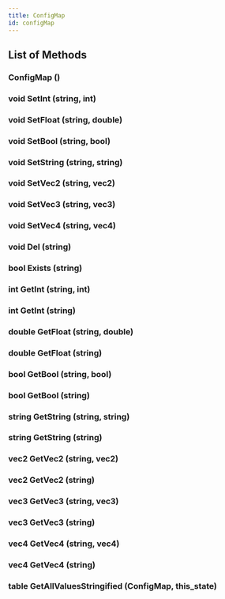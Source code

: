 ```yaml
---
title: ConfigMap
id: configMap
---
```


## List of Methods

### ConfigMap ()

### void SetInt (string, int)

### void SetFloat (string, double)

### void SetBool (string, bool)

### void SetString (string, string)

### void SetVec2 (string, vec2)

### void SetVec3 (string, vec3)

### void SetVec4 (string, vec4)

### void Del (string)

### bool Exists (string)

### int GetInt (string, int)

### int GetInt (string)

### double GetFloat (string, double)

### double GetFloat (string)

### bool GetBool (string, bool)

### bool GetBool (string)

### string GetString (string, string)

### string GetString (string)

### vec2 GetVec2 (string, vec2)

### vec2 GetVec2 (string)

### vec3 GetVec3 (string, vec3)

### vec3 GetVec3 (string)

### vec4 GetVec4 (string, vec4)

### vec4 GetVec4 (string)

### table GetAllValuesStringified (ConfigMap, this_state)

